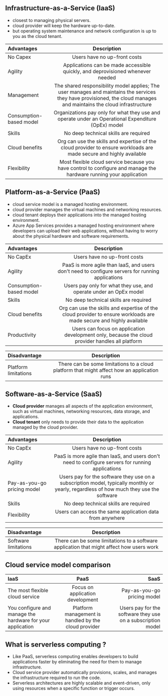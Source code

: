 ## Infrastructure-as-a-Service (IaaS)

- closest to managing physical servers.
- cloud provider will keep the hardware up-to-date.
- but operating system maintenance and network configuration is up to you as the cloud tenant.

| Advantages              |                                                                             Description                                                                              |
| :---------------------- | :------------------------------------------------------------------------------------------------------------------------------------------------------------------: |
| No Capex                |                                                                     Users have no up-front costs                                                                     |
| Agility                 |                                            Applications can be made accessible quickly, and deprovisioned whenever needed                                            |
| Management              | The shared responsibility model applies; The user manages and maintains the services they have provisioned, the cloud manages and maintains the cloud infrastructure |
| Consumption-based model |                                  Organizations pay only for what they use and operate under an Operational Expenditure (OpEx) model                                  |
| Skills                  |                                                                No deep technical skills are required                                                                 |
| Cloud benefits          |                         Org can use the skills and expertise of the cloud provider to ensure workloads are made secure and highly available                          |
| Flexibility             |                          Most flexible cloud service because you have control to configure and manage the hardware running your application                          |

## Platform-as-a-Service (PaaS)

- cloud service model is a managed hosting environment.
- cloud provider manages the virtual machines and networking resources.
- cloud tenant deploys their applications into the managed hosting environment.
- Azure App Services provides a managed hosting environment where developers can upload their web applications, without having to worry about the physical hardware and software requirements.

| Advantages              |                                                     Description                                                     |
| :---------------------- | :-----------------------------------------------------------------------------------------------------------------: |
| No CapEx                |                                            Users have no up-front costs                                             |
| Agility                 |          PaaS is more agile than IaaS, and users don't need to configure servers for running applications           |
| Consumption-based model |                          Users pay only for what they use, and operate under an OpEx model                          |
| Skills                  |                                        No deep technical skills are required                                        |
| Cloud benefits          | Org can use the skills and expertise of the cloud provider to ensure workloads are made secure and highly available |
| Productivity            |          Users can focus on application development only, because the cloud provider handles all platform           |

| Disadvantage         |                                         Description                                         |
| :------------------- | :-----------------------------------------------------------------------------------------: |
| Platform limitations | There can be some limitations to a cloud platform that might affect how an application runs |

## Software-as-a-Service (SaaS)

- <b> Cloud provider</b> manages all aspects of the application environment, such
  as virtual machines, networking resources, data storage, and applications.
- <b> Cloud tenant</b> only needs to provide their data to the application managed
  by the cloud provider.

| Advantages                  |                                                              Description                                                               |
| :-------------------------- | :------------------------------------------------------------------------------------------------------------------------------------: |
| No CapEx                    |                                                      Users have no up-front costs                                                      |
| Agility                     |                    PaaS is more agile than IaaS, and users don't need to configure servers for running applications                    |
| Pay-as-you-go pricing model | Users pay for the software they use on a subscription model, typically monthly or yearly, regardless of how much they use the software |
| Skills                      |                                                 No deep technical skills are required                                                  |
| Flexibility                 |                                        Users can access the same application data from anywhere                                        |

| Disadvantage         |                                       Description                                        |
| :------------------- | :--------------------------------------------------------------------------------------: |
| Software limitations | There can be some limitations to a software application that might affect how users work |

## Cloud service model comparison

| IaaS                                                       |                         PaaS                         |                                                        SaaS |
| :--------------------------------------------------------- | :--------------------------------------------------: | ----------------------------------------------------------: |
| The most flexible cloud service                            |           Focus on application development           |                                 Pay-as-you-go pricing model |
| You configure and manage the hardware for your application | Platform management is handled by the cloud provider | Users pay for the software they use on a subscription model |

## What is serverless computing ?

- Like PaaS, serverless computing enables developers to build applications faster by eliminating the need for them to manage infrastructure.
- Cloud service provider automatically provisions, scales, and manages the infrastructure required to run the code.
- Serverless architectures are highly scalable and event-driven, only using resources when a specific function or trigger occurs.

